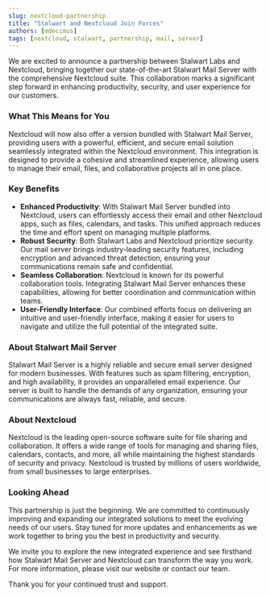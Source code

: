 ```yaml
---
slug: nextcloud-partnership
title: "Stalwart and Nextcloud Join Forces"
authors: [mdecimus]
tags: [nextcloud, stalwart, partnership, mail, server]
---
```


We are excited to announce a partnership between Stalwart Labs and Nextcloud, bringing together our state-of-the-art Stalwart Mail Server with the comprehensive Nextcloud suite. This collaboration marks a significant step forward in enhancing productivity, security, and user experience for our customers.

### What This Means for You

Nextcloud will now also offer a version bundled with Stalwart Mail Server, providing users with a powerful, efficient, and secure email solution seamlessly integrated within the Nextcloud environment. This integration is designed to provide a cohesive and streamlined experience, allowing users to manage their email, files, and collaborative projects all in one place.

### Key Benefits

- **Enhanced Productivity**: With Stalwart Mail Server bundled into Nextcloud, users can effortlessly access their email and other Nextcloud apps, such as files, calendars, and tasks. This unified approach reduces the time and effort spent on managing multiple platforms.
- **Robust Security**: Both Stalwart Labs and Nextcloud prioritize security. Our mail server brings industry-leading security features, including encryption and advanced threat detection, ensuring your communications remain safe and confidential.
- **Seamless Collaboration**: Nextcloud is known for its powerful collaboration tools. Integrating Stalwart Mail Server enhances these capabilities, allowing for better coordination and communication within teams.
- **User-Friendly Interface**: Our combined efforts focus on delivering an intuitive and user-friendly interface, making it easier for users to navigate and utilize the full potential of the integrated suite.

### About Stalwart Mail Server

Stalwart Mail Server is a highly reliable and secure email server designed for modern businesses. With features such as spam filtering, encryption, and high availability, it provides an unparalleled email experience. Our server is built to handle the demands of any organization, ensuring your communications are always fast, reliable, and secure.

### About Nextcloud

Nextcloud is the leading open-source software suite for file sharing and collaboration. It offers a wide range of tools for managing and sharing files, calendars, contacts, and more, all while maintaining the highest standards of security and privacy. Nextcloud is trusted by millions of users worldwide, from small businesses to large enterprises.

### Looking Ahead

This partnership is just the beginning. We are committed to continuously improving and expanding our integrated solutions to meet the evolving needs of our users. Stay tuned for more updates and enhancements as we work together to bring you the best in productivity and security.

We invite you to explore the new integrated experience and see firsthand how Stalwart Mail Server and Nextcloud can transform the way you work. For more information, please visit our website or contact our team.

Thank you for your continued trust and support.

